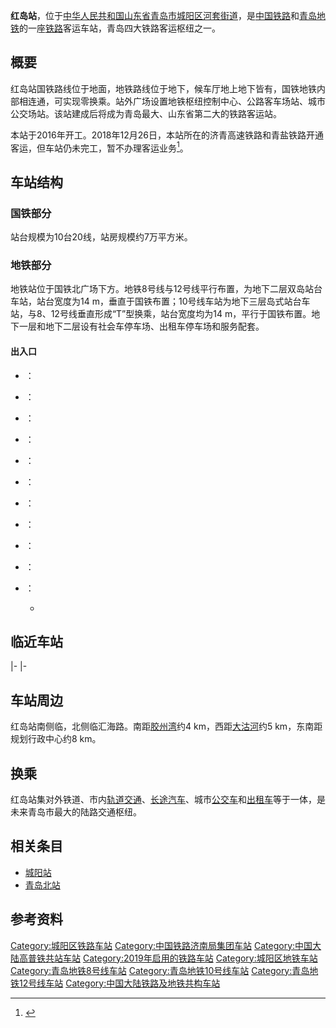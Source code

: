 {{QD Future infrastructure}}
{{Infobox station
|name = 红岛站
|eng_name = Hongdao Railway Station
|linecolour = red
|linecolour2 = green
|linecolour3 = 
|symbol_right = {{rint|cn|rail}} {{rint|cn|metro}}
|image = 航拍即将完工的红岛站.jpg
|caption = 
|other_name = 
|country = 
|borough = 
|address = {{CHN}}[[山东省|山东省]][[青岛市|青岛市]][[城阳区|城阳区]][[河套街道|河套街道]]胡庆社区
|coordinates = {{coord|36|14|44.63|N|120|11|11.61|E|display=inline,title}}
|elevation = 
|owned = [[济南局集团|济南局集团]][[青岛站|青岛站]]
|operator = [[中国铁路|中国铁路]]<br />[[青岛地铁|青岛地铁]]
|lines = 中国铁路[[青盐线|青盐线]]、[[济青高速线|济青高速线]]<br />青岛地铁{{rint|qingdao|8}}、{{rint|qingdao|10}}、{{rint|qingdao|12}}
|distance = 
|platform = 10
|tracks = 20
|bus_routes = 
|bus_stands = 
|connections = 
|structure = 地面车站
|hall = 
|depth = 
|levels = 
|interchange = 
|architect = 
|architectural_style = 
|colour = 
|type = 客运站
|status = 建设中
|code = 
|commercial_code = 
|pinyin_code = 
|iata = 
|zone = 
|classification = 
|website = 
|built = 2016年
|opened = 
|opening = 
|pass_year = 
|passengers = 
|pass_system = 
|pass_rank = 
|mpassengers = 
|trains = 
|station_hours = 
|hours = 
|first = 
|last = 
|services = 
|other_services = 
|route_map = {{红岛站RDT}}
}}
'''红岛站'''，位于[[中华人民共和国|中华人民共和国]][[山东省|山东省]][[青岛市|青岛市]][[城阳区|城阳区]][[河套街道|河套街道]]，是[[中国铁路|中国铁路]]和[[青岛地铁|青岛地铁]]的一座[[铁路|铁路]]客运车站，青岛四大铁路客运枢纽之一。

==概要==
红岛站国铁路线位于地面，地铁路线位于地下，候车厅地上地下皆有，国铁地铁内部相连通，可实现零换乘。站外广场设置地铁枢纽控制中心、公路客车场站、城市公交场站。该站建成后将成为青岛最大、山东省第二大的铁路客运站。

本站于2016年开工。2018年12月26日，本站所在的济青高速铁路和青盐铁路开通客运，但车站仍未完工，暂不办理客运业务<ref>{{cite news|url=http://yantai.dzwww.com/xinwen/ytxw/ytsh/201812/t20181226_16759949.htm|title=济青高铁今天正式开通运营 烟台济南运行将缩时|publisher=烟台大众网|date=2018-12-26|accessdate=2018-12-26|archive-date=2021-04-10|archive-url=https://web.archive.org/web/20210410173016/http://yantai.dzwww.com/xinwen/ytxw/ytsh/201812/t20181226_16759949.htm|dead-url=no}}</ref>。

==车站结构==
===国铁部分===
站台规模为10台20线，站房规模约7万平方米。

===地铁部分===
地铁站位于国铁北广场下方。地铁8号线与12号线平行布置，为地下二层双岛站台车站，站台宽度为14 m，垂直于国铁布置；10号线车站为地下三层岛式站台车站，与8、12号线垂直形成“T”型换乘，站台宽度均为14 m，平行于国铁布置。地下一层和地下二层设有社会车停车场、出租车停车场和服务配套。

====出入口====
*{{口|A|附=直}}：
*{{口|B}}：
*{{口|C}}：
*{{口|D}}：
*{{口|E}}：
*{{口|F}}：
*{{口|G}}：
*{{口|H}}：
*{{口|J}}：
*{{口|K}}：
*{{口|L}}：
**{{口|注=楼上下轮直接急}}

==临近车站==
{{start rail box|[[File:China_Railways.svg|20px]] [[中国铁路|中国铁路]]}}
{{s-inop|[[青岛北站|青岛北站]]|{{站|青岛北}}方向}}
{{s-line|[[青盐铁路|青盐铁路]]<br />← 24km 红岛站 21km →}}
{{s-inop|[[洋河口站|洋河口站]]|{{站|盐城}}方向}}
|-
{{s-inop|[[青岛机场站|青岛机场站]]|{{站|济南东}}方向}}
{{s-line|[[济青高速铁路|济青高速铁路]]<br />← 18km 红岛站 {{0}}{{0}}{{0}}{{0}} {{0}}{{0}}}}
{{Terminus}}
|-
{{start rail box|[[青岛地铁|青岛地铁]]}}
{{s-unbuilt|健康中心站|五四广场站方向}}
{{s-line|[[青岛地铁8号线|青岛地铁8号线]]||{{青岛地铁标志色|8}}}}
{{s-unbuilt|大涧站|胶州北站方向}}
<!--|-
{{s-unbuilt|？？站|河套西站方向}}
{{s-line|[[青岛地铁10号线|青岛地铁10号线]]|规划|{{青岛地铁标志色|10}}}}
{{s-unbuilt|？？站|铁骑山路站方向}}
|-
{{s-unbuilt|？？站|金沙滩站方向}}
{{s-line|[[青岛地铁12号线|青岛地铁12号线]]|规划|{{青岛地铁标志色|12}}}}
{{s-unbuilt|？？站|朝阳村站方向}}-->
{{end box}}

==车站周边==
红岛站南侧临{{China Expwy Name|G22}}，北侧临汇海路。南距[[胶州湾|胶州湾]]约4 km，西距[[大沽河|大沽河]]约5 km，东南距规划行政中心约8 km。

==换乘==
红岛站集对外铁道、市内[[青岛地铁|轨道交通]]、[[长途汽车|长途汽车]]、城市[[公交车|公交车]]和[[出租车|出租车]]等于一体，是未来青岛市最大的陆路交通枢纽。

==相关条目==
*[[城阳站|城阳站]]
*[[青岛北站|青岛北站]]

==参考资料==
{{Commonscat|Hongdao Railway Station}}
{{reflist}}

{{济青高速铁路}}
{{青盐铁路}}
{{青岛地铁8号线车站}}
{{青岛地铁10号线车站}}
{{青岛地铁12号线车站}}
{{青岛交通}}

{{DEFAULTSORT:Hongdao Railway Station}}

[[Category:城阳区铁路车站|Category:城阳区铁路车站]]
[[Category:中国铁路济南局集团车站|Category:中国铁路济南局集团车站]]
[[Category:中国大陆高普铁共站车站|Category:中国大陆高普铁共站车站]]
[[Category:2019年启用的铁路车站|Category:2019年启用的铁路车站]]
[[Category:城阳区地铁车站|Category:城阳区地铁车站]]
[[Category:青岛地铁8号线车站|Category:青岛地铁8号线车站]]
[[Category:青岛地铁10号线车站|Category:青岛地铁10号线车站]]
[[Category:青岛地铁12号线车站|Category:青岛地铁12号线车站]]
[[Category:中国大陆铁路及地铁共构车站|Category:中国大陆铁路及地铁共构车站]]